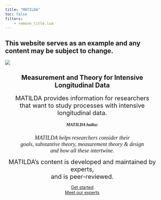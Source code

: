 ```yaml
---
title: "MATILDA"
toc: false
filters: 
    - remove_title.lua
---
```


::: callout-caution
## This website serves as an example and any content may be subject to change.
:::

::: {style="margin: auto;   width: 100%;"}
![](resources/images/bannertest.png)
:::

:::{style="margin: auto;   width: 100%;text-align: center;"}
## Measurement and Theory for Intensive Longitudinal Data

[MATILDA provides information for researchers <br> that want to study processes with intensive longitudinal data.]{style="font-size: 20px;"}

##### [**MATILDA haiku:**]{style="font-family:Merriweather;"}

[*MATILDA helps researchers consider their <br> goals, substantive theory, measurement theory & design <br> and how all these intertwine.*]{style="font-size: 18px;font-family: Merriweather;"}

[MATILDA's content is developed and maintained by experts, <br> and is peer-reviewed.]{style="font-size: 20px;"}
:::

::: grid
::: g-col-6
<center>[Get started](navigation.qmd){.btn .btn-outline-primary .btn role="button"}</center>
:::

::: g-col-6
<center>[Meet our experts](experts.qmd){.btn .btn-outline-primary .btn role="button"}</center>
:::
:::
